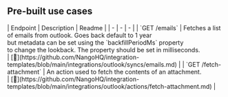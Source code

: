 
## Pre-built use cases

<AccordionGroup>


<Accordion title="Others">
| Endpoint | Description | Readme |
| - | - | - |
| `GET /emails` | Fetches a list of emails from outlook. Goes back default to 1 year<br />but metadata can be set using the `backfillPeriodMs` property<br />to change the lookback. The property should be set in milliseconds.<br /> | [🔗](https://github.com/NangoHQ/integration-templates/blob/main/integrations/outlook/syncs/emails.md) |
| `GET /fetch-attachment` | An action used to fetch the contents of an attachment.<br /> | [🔗](https://github.com/NangoHQ/integration-templates/blob/main/integrations/outlook/actions/fetch-attachment.md) |
</Accordion>

</AccordionGroup>
